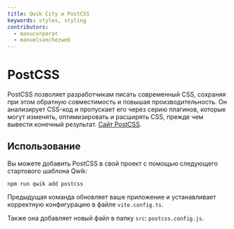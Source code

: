 ```yaml
---
title: Qwik City и PostCSS
keywords: styles, styling
contributors:
  - manucorporat
  - manuelsanchezweb
---
```


# PostCSS

PostCSS позволяет разработчикам писать современный CSS, сохраняя при этом обратную совместимость и повышая производительность. Он анализирует CSS-код и пропускает его через серию плагинов, которые могут изменять, оптимизировать и расширять CSS, прежде чем вывести конечный результат. [Сайт PostCSS](https://postcss.org/).

## Использование

Вы можете добавить PostCSS в свой проект с помощью следующего стартового шаблона Qwik:

```shell
npm run qwik add postcss
```

Предыдущая команда обновляет ваше приложение и устанавливает корректную конфигурацию в файле `vite.config.ts`.

Также она добавляет новый файл в папку `src`: `postcss.config.js`.
